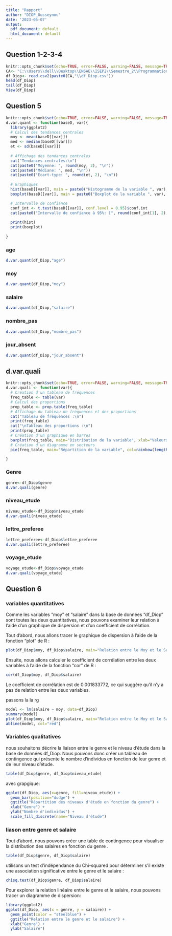 ---
title: "Rapport"
author: "DIOP_Ousseynou"
date: '2023-05-07'
output:
  pdf_document: default
  html_document: default
---




## Question 1-2-3-4

```{r setup,error=FALSE, warning=FALSE, message=TRUE}
knitr::opts_chunk$set(echo=TRUE, error=FALSE, warning=FALSE, message=TRUE)
CA<- "C:\\Users\\dell\\Desktop\\ENSAE\\ISEP2\\Semestre_2\\Programmation R\\Devoir\\Traitement"
df_Diop<- read.csv2(paste0(CA,"\\df_Diop.csv"))
head(df_Diop)
tail(df_Diop)
View(df_Diop)
```

## Question 5


```{r}
knitr::opts_chunk$set(echo=TRUE, error=FALSE, warning=FALSE, message=TRUE)
d.var.quant <- function(baseD, var){
  library(ggplot2)
  # Calcul des tendances centrales
  moy <- mean(baseD[[var]])
  med <- median(baseD[[var]])
  et <- sd(baseD[[var]])
  
  # Affichage des tendances centrales
  cat("Tendances centrales:\n")
  cat(paste0("Moyenne: ", round(moy, 2), "\n"))
  cat(paste0("Médiane: ", med, "\n"))
  cat(paste0("Écart-type: ", round(et, 2), "\n"))
  
  # Graphiques
  hist(baseD[[var]], main = paste0("Histogramme de la variable ", var), xlab = var)
  boxplot(baseD[[var]], main = paste0("Boxplot de la variable ", var), ylab = var)

  # Intervalle de confiance
  conf_int <- t.test(baseD[[var]], conf.level = 0.95)$conf.int
  cat(paste0("Intervalle de confiance à 95%: [", round(conf_int[1], 2), ", ",   round(conf_int[2], 2), "]\n"))
  
  print(hist)
  print(boxplot)
  
}


```

### age

```{r}
d.var.quant(df_Diop,"age")
```


### moy

```{r}
d.var.quant(df_Diop,"moy")
```


### salaire

```{r}
d.var.quant(df_Diop,"salaire")
```


### nombre_pas

```{r}
d.var.quant(df_Diop,"nombre_pas")
```


### jour_absent

```{r}
d.var.quant(df_Diop,"jour_absent")
```




## d.var.quali

```{r}
knitr::opts_chunk$set(echo=TRUE, error=FALSE, warning=FALSE, message=TRUE)
d.var.quali <- function(var){
  # Création d'un tableau de fréquences
  freq_table <- table(var)
  # Calcul des proportions
  prop_table <- prop.table(freq_table)
  # Affichage du tableau de fréquences et des proportions
  cat("Tableau de fréquences :\n")
  print(freq_table)
  cat("\nTableau des proportions :\n")
  print(prop_table)
  # Création d'un graphique en barres
  barplot(freq_table, main="Distribution de la variable", xlab="Valeurs", ylab="Fréquences", col=rainbow(length(freq_table)))
  # Création d'un diagramme en secteurs
  pie(freq_table, main="Répartition de la variable", col=rainbow(length(freq_table)))

}

```


### Genre
```{r}
genre<-df_Diop$genre
d.var.quali(genre)
```

### niveau_etude

```{r}
niveau_etude<-df_Diop$niveau_etude
d.var.quali(niveau_etude)

```

### lettre_preferee
```{r}
lettre_preferee<-df_Diop$lettre_preferee
d.var.quali(lettre_preferee)

```

### voyage_etude
```{r}
voyage_etude<-df_Diop$voyage_etude
d.var.quali(voyage_etude)
```


## Question 6

### variables quantitatives

Comme les variables "moy" et "salaire" dans la base de données "df_Diop" sont toutes les deux quantitatives, nous pouvons examiner leur relation à l'aide d'un graphique de dispersion et d'un coefficient de corrélation.

Tout d'abord, nous allons tracer le graphique de dispersion à l'aide de la fonction "plot" de R :
```{r}
plot(df_Diop$moy, df_Diop$salaire, main="Relation entre le Moy et le Salaire", xlab="Moy", ylab="Salaire", col="steelblue")

```

Ensuite, nous allons calculer le coefficient de corrélation entre les deux variables à l'aide de la fonction "cor" de R :

```{r}
cor(df_Diop$moy, df_Diop$salaire)

```
Le coefficient de corrélation est de 0.001833772, ce qui suggère qu'il n'y a pas de relation   entre les deux variables.

passons la la rg

```{r}
model <- lm(salaire ~ moy, data=df_Diop)
summary(model)
plot(df_Diop$moy, df_Diop$salaire, main="Relation entre le Moy et le Salaire", xlab="Moy", ylab="Salaire", col="steelblue")
abline(model, col="red")

```

### Variables qualitatives

nous souhaitons décrire la liaison entre le genre et le niveau d'étude dans la base de données df_Diop. Nous pouvons donc créer un tableau de contingence qui présente le nombre d'individus en fonction de leur genre et de leur niveau d'étude.

```{r}
table(df_Diop$genre, df_Diop$niveau_etude)

```
 avec grapgique:
 
```{r}
ggplot(df_Diop, aes(x=genre, fill=niveau_etude)) +
  geom_bar(position="dodge") +
  ggtitle("Répartition des niveaux d'étude en fonction du genre") +
  xlab("Genre") +
  ylab("Nombre d'individus") +
  scale_fill_discrete(name="Niveau d'étude")

```
 

### liason entre genre et salaire
Tout d'abord, nous pouvons créer une table de contingence pour visualiser la distribution des salaires en fonction du genre .
```{r}
table(df_Diop$genre, df_Diop$salaire)

```

utilisons un test d'indépendance du Chi-squared pour déterminer s'il existe une association significative entre le genre et le salaire :

```{r}
chisq.test(df_Diop$genre, df_Diop$salaire)

```

Pour explorer la relation linéaire entre le genre et le salaire, nous pouvons tracer un diagramme de dispersion:
```{r}
library(ggplot2)
ggplot(df_Diop, aes(x = genre, y = salaire)) +
  geom_point(color = "steelblue") +
  ggtitle("Relation entre le genre et le salaire") +
  xlab("Genre") +
  ylab("Salaire")

```
